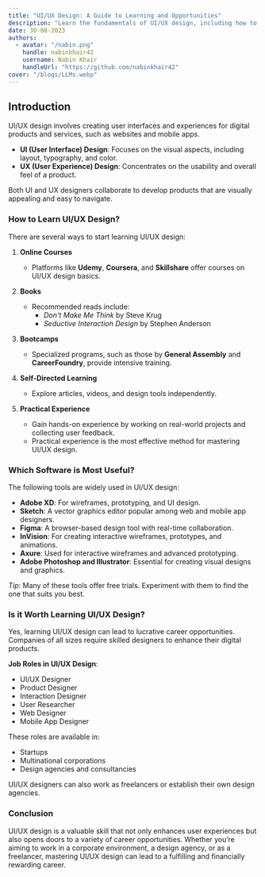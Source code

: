 ```yaml
---
title: "UI/UX Design: A Guide to Learning and Opportunities"
description: "Learn the fundamentals of UI/UX design, including how to get started, useful tools, and career opportunities in the field."
date: 30-08-2023
authors:
  - avatar: "/nabin.png"
    handle: nabinkhair42
    username: Nabin Khair
    handleUrl: "https://github.com/nabinkhair42"
cover: "/blogs/LLMs.webp"
---
```


## Introduction
UI/UX design involves creating user interfaces and experiences for digital products and services, such as websites and mobile apps.  

- **UI (User Interface) Design**: Focuses on the visual aspects, including layout, typography, and color.  
- **UX (User Experience) Design**: Concentrates on the usability and overall feel of a product.  

Both UI and UX designers collaborate to develop products that are visually appealing and easy to navigate.

### How to Learn UI/UX Design?
There are several ways to start learning UI/UX design:  

1. **Online Courses**  
   - Platforms like **Udemy**, **Coursera**, and **Skillshare** offer courses on UI/UX design basics.  

2. **Books**  
   - Recommended reads include:  
     - *Don't Make Me Think* by Steve Krug  
     - *Seductive Interaction Design* by Stephen Anderson  

3. **Bootcamps**  
   - Specialized programs, such as those by **General Assembly** and **CareerFoundry**, provide intensive training.  

4. **Self-Directed Learning**  
   - Explore articles, videos, and design tools independently.  

5. **Practical Experience**  
   - Gain hands-on experience by working on real-world projects and collecting user feedback.  
   - Practical experience is the most effective method for mastering UI/UX design.

### Which Software is Most Useful?
The following tools are widely used in UI/UX design:  

- **Adobe XD**: For wireframes, prototyping, and UI design.  
- **Sketch**: A vector graphics editor popular among web and mobile app designers.  
- **Figma**: A browser-based design tool with real-time collaboration.  
- **InVision**: For creating interactive wireframes, prototypes, and animations.  
- **Axure**: Used for interactive wireframes and advanced prototyping.  
- **Adobe Photoshop and Illustrator**: Essential for creating visual designs and graphics.  

*Tip*: Many of these tools offer free trials. Experiment with them to find the one that suits you best.

### Is it Worth Learning UI/UX Design?
Yes, learning UI/UX design can lead to lucrative career opportunities. Companies of all sizes require skilled designers to enhance their digital products.  

**Job Roles in UI/UX Design**:  
- UI/UX Designer  
- Product Designer  
- Interaction Designer  
- User Researcher  
- Web Designer  
- Mobile App Designer  

These roles are available in:  
- Startups  
- Multinational corporations  
- Design agencies and consultancies  

UI/UX designers can also work as freelancers or establish their own design agencies.

### Conclusion
UI/UX design is a valuable skill that not only enhances user experiences but also opens doors to a variety of career opportunities. Whether you’re aiming to work in a corporate environment, a design agency, or as a freelancer, mastering UI/UX design can lead to a fulfilling and financially rewarding career.
